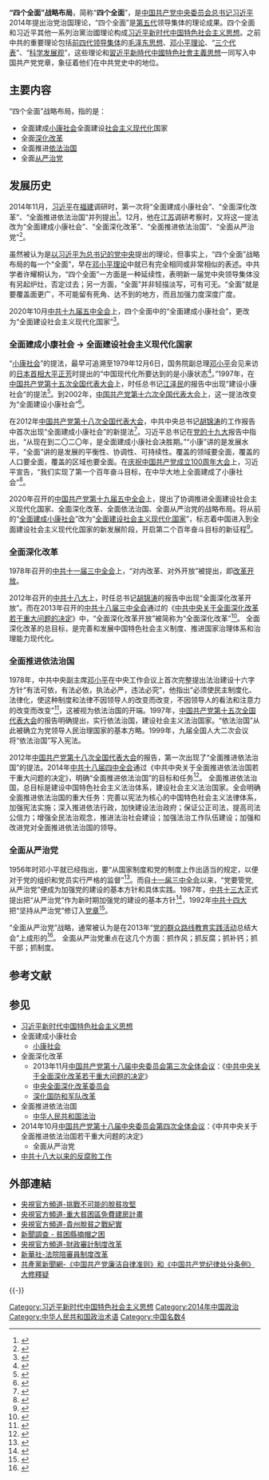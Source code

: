 {{NoteTA
|1=zh-cn:视频;zh-tw:影片;
|2=zh-cn:勋;zh-tw:勳
}}
{{习近平侧边栏}}
'''“四个全面”战略布局'''，简称“'''四个全面'''”，是[[中国共产党中央委员会总书记|中国共产党中央委员会总书记]][[习近平|习近平]]2014年提出治党治国理论，“四个全面”是[[中国共产党集体领导制度|第五代]]领导集体的理论成果。四个全面和习近平其他一系列治黨治國理论构成[[习近平新时代中国特色社会主义思想|习近平新时代中国特色社会主义思想]]。之前中共的重要理论包括[[中国共产党集体领导制度|前四代领导集体]]的[[毛泽东思想|毛泽东思想]]、[[邓小平理论|邓小平理论]]、“[[三个代表|三个代表]]”、“[[科学发展观|科学发展观]]”，这些理论和[[習近平新時代中國特色社會主義思想|習近平新時代中國特色社會主義思想]]一同写入中国共产党党章，象征着他们在中共党史中的地位。

== 主要内容 ==
“四个全面”战略布局，指的是：
*全面建成[[小康|小康社会]]{{to}}全面建设[[四个现代化|社会主义现代化]]国家
*全面[[中共中央关于全面深化改革若干重大问题的决定|深化改革]]
*全面推进[[以法而治|依法治国]]
*全面[[中共十八大以来的反腐败工作|从严治党]]

== 发展历史 ==
2014年11月，[[习近平|习近平]]在[[福建省|福建]]调研时，第一次将“全面建成小康社会”、“全面深化改革”、“全面推进依法治国”并列提出<ref>{{cite web|title=习近平：实现有质量有效益的速度 实现实实在在没有水分的速度|url=http://news.xinhuanet.com/politics/2014-11/02/c_1113080850.htm|website=新华网|accessdate=2017-02-28|date=2014-11-02|archive-url=https://web.archive.org/web/20170705032337/http://news.xinhuanet.com/politics/2014-11/02/c_1113080850.htm|archive-date=2017-07-05|dead-url=no}}</ref>。12月，他在[[江苏|江苏]]调研考察时，又将这一提法改为“全面建成小康社会”、“全面深化改革”、“全面推进依法治国”、“全面从严治党”<ref>{{cite web|title=习近平：主动把握和积极适应经济发展新常态|url=http://news.xinhuanet.com/politics/2014-12/14/c_1113636703.htm|website=新华社|accessdate=2017-02-28|date=2014-12-14|archive-url=https://web.archive.org/web/20170704213546/http://news.xinhuanet.com/politics/2014-12/14/c_1113636703.htm|archive-date=2017-07-04|dead-url=no}}</ref>。

虽然被认为是[[以习近平同志为核心的党中央|以习近平为总书记的党中央]]提出的理论，但事实上，“四个全面”战略布局的每一个“全面”，早在[[邓小平理论|邓小平理论]]中就已有完全相同或非常相似的表述。中共学者许耀桐认为，“四个全面”一方面是一种延续性，表明新一届党中央领导集体没有另起炉灶，否定过去；另一方面，“全面”并非轻描淡写，可有可无。“全面”就是要覆盖面更广，不可能留有死角、达不到的地方，而且加强力度深度广度。

2020年10月[[中共十九届五中全会|中共十九届五中全会]]上，四个全面中的“全面建成小康社会”，更改为“全面建设社会主义现代化国家”<ref>{{cite web |title=五中全会理论亮点｜“四个全面”表述更新 |url=https://new.qq.com/rain/a/20201029A0FUHE00 |website=腾讯 |accessdate=2020-10-29 |date=2020-10-29 |archive-date=2020-12-11 |archive-url=https://web.archive.org/web/20201211105900/https://new.qq.com/rain/a/20201029A0FUHE00 |dead-url=no }}</ref>。

=== 全面建成小康社会 → 全面建设社会主义现代化国家 ===
{{Day Countdown
|name=全面建成小康社会
|address={{CHN}}
|logo=
|year=2021
|month=7
|day=1
|on_day_text=今日达成
|over_day_text=已达成
|utc_offset=+8 hours}}
{{Day Countdown
|name=全面建成社会主义现代化强国
|address={{CHN}}
|logo=
|year=2049
|month=10
|day=1
|utc_offset=+8 hours}}
“[[小康|小康社会]]”的提法，最早可追溯至1979年12月6日，国务院副总理[[邓小平|邓小平]]会见来访的[[日本|日本]][[日本內閣總理大臣|首相]][[大平正芳|大平正芳]]时提出的“中国现代化所要达到的是小康状态<ref>{{cite web|title=1979年12月6日 邓小平会见来华访问的日本首相大平正芳，提出“小康”的概念|url=http://www.scio.gov.cn/zhzc/6/2/Document/1058855/1058855.htm|website=[[国务院新闻办公室|国务院新闻办公室]]|accessdate=2017-02-28|date=2011-12-06|archive-url=https://web.archive.org/web/20170228165936/http://www.scio.gov.cn/zhzc/6/2/Document/1058855/1058855.htm|archive-date=2017-02-28|dead-url=no}}</ref>。”1997年，在[[中国共产党第十五次全国代表大会|中国共产党第十五次全国代表大会]]上，时任总书记[[江泽民|江泽民]]的报告中出现“建设小康社会”的提法<ref>{{cite web|title=资料：江泽民在中共十五大上的报告(全文)|url=http://news.ifeng.com/mainland/special/zhonggong18da/content-4/detail_2012_11/04/18821363_0.shtml|website=凤凰网|accessdate=2017-02-28|date=2012-11-04|archive-url=https://web.archive.org/web/20170228163511/http://news.ifeng.com/mainland/special/zhonggong18da/content-4/detail_2012_11/04/18821363_0.shtml|archive-date=2017-02-28|dead-url=no}}</ref>。到2002年，[[中国共产党第十六次全国代表大会|中国共产党第十六次全国代表大会]]上，这一提法改变为“全面建设小康社会”<ref>{{cite web|title=江泽民同志在党的十六大上所作报告全文|url=http://news.xinhuanet.com/ziliao/2002-11/17/content_693542.htm|website=新华网|archiveurl=https://web.archive.org/web/20160205232448/http://news.xinhuanet.com/ziliao/2002-11/17/content_693542.htm|archivedate=2016-02-05|date=2002-11-17|accessdate=2015-02-25|dead-url=no}}</ref>。

在2012年[[中国共产党第十八次全国代表大会|中国共产党第十八次全国代表大会]]，中共中央总书记[[胡锦涛|胡锦涛]]的工作报告中首次出现“全面建成小康社会”的新提法<ref>{{cite web|title=十八大报告（全文）|url=http://www.xj.xinhuanet.com/2012-11/19/c_113722546.htm|website=新华社|accessdate=2017-02-28|date=2012-11-19|deadurl=yes|archiveurl=https://web.archive.org/web/20121214160840/http://www.xj.xinhuanet.com/2012-11/19/c_113722546.htm|archivedate=2012-12-14}}</ref>。习近平总书记在[[中国共产党第十九次全国代表大会|党的十九大]]报告中指出，“从现在到二〇二〇年，是全面建成小康社会决胜期。”“小康”讲的是发展水平，“全面”讲的是发展的平衡性、协调性、可持续性。覆盖的领域要全面，覆盖的人口要全面，覆盖的区域也要全面。在[[庆祝中国共产党成立100周年大会|庆祝中国共产党成立100周年大会]]上，习近平宣告，“我们实现了第一个百年奋斗目标，在中华大地上全面建成了小康社会”<ref>{{Cite web|title=习近平庄严宣告：全面建成小康社会！|url=https://www.chinanews.com/gn/shipin/cns-d/2021/07-01/news893376.shtml|access-date=2021-07-01|work=中新网|archive-date=2021-07-11|archive-url=https://web.archive.org/web/20210711082753/https://www.chinanews.com/gn/shipin/cns-d/2021/07-01/news893376.shtml|dead-url=no}}</ref>。

2020年召开的[[中国共产党第十九届五中全会|中国共产党第十九届五中全会]]上，提出了协调推进全面建设社会主义现代化国家、全面深化改革、全面依法治国、全面从严治党的战略布局。将从前的“[[全面建成小康社会|全面建成小康社会]]”改为“[[全面建设社会主义现代化国家|全面建设社会主义现代化国家]]”，标志着中国进入到全面建设社会主义现代化国家的新发展阶段，开启第二个百年奋斗目标的新征程<ref>{{Cite web|title=人民网评：开启全面建设社会主义现代化国家新征程|url=http://opinion.people.com.cn/n1/2020/1031/c223228-31913878.html|accessdate=2020-12-10|author=田宇|date=2020-10-31|format=|publisher=人民网|language=zh-cn|archive-date=2021-07-24|archive-url=https://web.archive.org/web/20210724025152/http://opinion.people.com.cn/n1/2020/1031/c223228-31913878.html|dead-url=no}}</ref>。

=== 全面深化改革 ===
1978年召开的[[中国共产党第十一届中央委员会第三次全体会议|中共十一届三中全会]]上，“对内改革、对外开放”被提出，即[[改革开放|改革开放]]。

2012年召开的[[中国共产党第十八次全国代表大会|中共十八大]]上，时任总书记[[胡锦涛|胡锦涛]]的报告中出现“全面深化改革开放”。而在2013年召开的[[中国共产党第十八届中央委员会第三次全体会议|中共十八届三中全会]]通过的《[[中共中央关于全面深化改革若干重大问题的决定|中共中央关于全面深化改革若干重大问题的决定]]》中，“全面深化改革开放”被简称为“全面深化改革”<ref>{{cite web|title=授权发布：中国共产党第十八届中央委员会第三次全体会议公报|url=http://news.xinhuanet.com/politics/2013-11/12/c_118113455.htm|website=新华社|accessdate=2017-02-28|date=2013-11-12|archive-url=https://web.archive.org/web/20170207152955/http://news.xinhuanet.com/politics/2013-11/12/c_118113455.htm|archive-date=2017-02-07|dead-url=no}}</ref>。
全面深化改革的总目标，是完善和发展中国特色社会主义制度、推进国家治理体系和治理能力现代化。

=== 全面推进依法治国 ===
1978年，中共中央副主席[[邓小平|邓小平]]在中央工作会议上首次完整提出法治建设十六字方针“有法可依，有法必依，执法必严，违法必究”，他指出“必须使民主制度化、法律化，使这种制度和法律不因领导人的改变而改变，不因领导人的看法和注意力的改变而改变”<ref>{{cite web|title=授权发布：中国共产党第十八届中央委员会第三次全体会议公报|url=http://news.xinhuanet.com/politics/2013-11/12/c_118113455.htm|website=新华网|accessdate=2017-02-28|date=2013-11-12|archive-url=https://web.archive.org/web/20170207152955/http://news.xinhuanet.com/politics/2013-11/12/c_118113455.htm|archive-date=2017-02-07|dead-url=no}}</ref>，这被视为依法治国的开端。1997年，[[中国共产党第十五次全国代表大会|中国共产党第十五次全国代表大会]]的报告明确提出，实行依法治国，建设社会主义法治国家。“依法治国”从此被确立为党领导人民治理国家的基本方略。1999年，九届全国人大二次会议将“依法治国”写入宪法。

2012年[[中国共产党第十八次全国代表大会|中国共产党第十八次全国代表大会]]的报告，第一次出现了“全面推进依法治国”的提法。2014年[[中国共产党第十八届中央委员会第四次全体会议|中共十八届四中全会]]通过《中共中央关于全面推进依法治国若干重大问题的决定》，明确“全面推进依法治国”的目标和任务<ref>{{cite web|title=邓小平：解放思想，实事求是，团结一致向前看|url=http://www.caijing.com.cn/2008-01-04/100044207.html|website=财经网|accessdate=2017-02-28|date=2008-01-04|archive-url=https://web.archive.org/web/20160304115342/http://www.caijing.com.cn/2008-01-04/100044207.html|archive-date=2016-03-04|dead-url=no}}</ref>。
全面推进依法治国，总目标是建设中国特色社会主义法治体系，建设社会主义法治国家。全会明确全面推进依法治国的重大任务：完善以宪法为核心的中国特色社会主义法律体系，加强宪法实施；深入推进依法行政，加快建设法治政府；保证公正司法，提高司法公信力；增强全民法治观念，推进法治社会建设；加强法治工作队伍建设；加强和改进党对全面推进依法治国的领导。

=== 全面从严治党 ===
1956年时邓小平就已经指出，要“从国家制度和党的制度上作出适当的规定，以便对于党的组织和党员实行严格的监督”<ref>{{cite web|title=关于修改党的章程的报告|url=http://cpc.people.com.cn/GB/33839/34943/34944/34945/2616905.html|website=人民网|accessdate=2017-02-28|archive-url=https://web.archive.org/web/20160304080922/http://cpc.people.com.cn/GB/33839/34943/34944/34945/2616905.html|archive-date=2016-03-04|dead-url=no}}</ref>。而自[[中国共产党第十一届中央委员会第三次全体会议|十一届三中全会]]以来，“党要管党,从严治党”便成为加强党的建设的基本方针和具体实践。1987年，[[中国共产党第十三次全国代表大会|中共十三大]]正式提出把“从严治党”作为新时期加强党的建设的基本方针<ref>{{cite web|title=赵紫阳在中国共产党第十三次全国代表大会上的报告 (3)|url=http://cpc.people.com.cn/GB/64162/64168/64566/65447/4526370.html|website=人民网|accessdate=2017-02-28|archive-url=https://web.archive.org/web/20180217005834/http://cpc.people.com.cn/GB/64162/64168/64566/65447/4526370.html|archive-date=2018-02-17|dead-url=no}}</ref>，1992年[[中国共产党第十四次全国代表大会|中共十四大]]把“坚持从严治党”修订入[[中国共产党党章|党章]]<ref>{{cite web|title=中国共产党章程|url=http://cpc.people.com.cn/GB/64162/71380/71387/71588/4854582.html|website=人民网|accessdate=2017-02-28|archive-url=https://web.archive.org/web/20160304090028/http://cpc.people.com.cn/GB/64162/71380/71387/71588/4854582.html|archive-date=2016-03-04|dead-url=no}}</ref>。

“全面从严治党”战略，通常被认为是在2013年“[[党的群众路线教育实践活动|党的群众路线教育实践活动]]总结大会”上成形的<ref>{{cite web|title=习近平：在党的群众路线教育实践活动总结大会上的讲话|url=http://news.xinhuanet.com/politics/2014-10/08/c_1112740663.htm|website=新华社|accessdate=2017-02-28|date=2014-10-08|archive-url=https://web.archive.org/web/20170412065518/http://news.xinhuanet.com/politics/2014-10/08/c_1112740663.htm|archive-date=2017-04-12|dead-url=no}}</ref>。
全面从严治党重点在这几个方面：抓作风；抓反腐；抓补钙{{clarify}}；抓干部；抓制度。

== 参考文献 ==
{{Reflist|30em}}

== 参见 ==
{{Portal box|习近平|中国共产党|中华人民共和国|政治}}
* [[习近平新时代中国特色社会主义思想|习近平新时代中国特色社会主义思想]]
* 全面建成小康社会
** [[小康社会|小康社会]]
*全面深化改革
** 2013年11月[[中国共产党第十八届中央委员会第三次全体会议|中国共产党第十八届中央委员会第三次全体会议]]：《[[中共中央关于全面深化改革若干重大问题的决定|中共中央关于全面深化改革若干重大问题的决定]]》
** [[中央全面深化改革委员会|中央全面深化改革委员会]]
** [[深化国防和军队改革|深化国防和军队改革]]
*全面推进依法治国
** [[中华人民共和国法治|中华人民共和国法治]]
*2014年10月[[中国共产党第十八届中央委员会第四次全体会议|中国共产党第十八届中央委员会第四次全体会议]]：《中共中央关于全面推进依法治国若干重大问题的决定》
**全面从严治党
* [[中共十八大以来的反腐败工作|中共十八大以来的反腐败工作]]
==外部連結==
*[https://www.youtube.com/watch?v=QrY2BzSXnmI 央視官方頻道-挑戰不可能的脫貧攻堅] {{Wayback|url=https://www.youtube.com/watch?v=QrY2BzSXnmI |date=20210724025252 }}
*[https://www.youtube.com/watch?v=Hr4_1oUWnqo 央視官方頻道-重大貧困區免費建房計畫] {{Wayback|url=https://www.youtube.com/watch?v=Hr4_1oUWnqo |date=20210724025253 }}
*[https://www.youtube.com/watch?v=uZvsQhVoPBc 央視官方頻道-貴州脫貧之戰紀實] {{Wayback|url=https://www.youtube.com/watch?v=uZvsQhVoPBc |date=20210724025257 }}
*[http://news.cnr.cn/native/gd/20191020/t20191020_524823065.shtml 新聞調查 - 貧困縣摘帽之困] {{Wayback|url=http://news.cnr.cn/native/gd/20191020/t20191020_524823065.shtml |date=20210218135948 }}
*[http://tv.cctv.com/2015/12/09/VIDE1449671574759671.shtml 央視官方頻道-財政審計制度改革]{{Wayback|url=http://tv.cctv.com/2015/12/09/VIDE1449671574759671.shtml |date=20201102184347 }}
*[http://www.xinhuanet.com/legal/2018-05/13/c_1122823758.htm 新華社-法院陪審員制度改革]{{Wayback|url=http://www.xinhuanet.com/legal/2018-05/13/c_1122823758.htm |date=20200808220033 }} 
*[http://fanfu.people.com.cn/n/2015/1119/c64371-27832163.html 共產黨新聞網-《中国共产党廉洁自律准则》和《中国共产党纪律处分条例》大修釋疑]{{Wayback|url=http://fanfu.people.com.cn/n/2015/1119/c64371-27832163.html |date=20160304055905 }}

{{-}}
{{习近平}}
{{中国共产党的有关信息}}

[[Category:习近平新时代中国特色社会主义思想|Category:习近平新时代中国特色社会主义思想]]
[[Category:2014年中国政治|Category:2014年中国政治]]
[[Category:中华人民共和国政治术语|Category:中华人民共和国政治术语]]
[[Category:中国名数4|Category:中国名数4]]